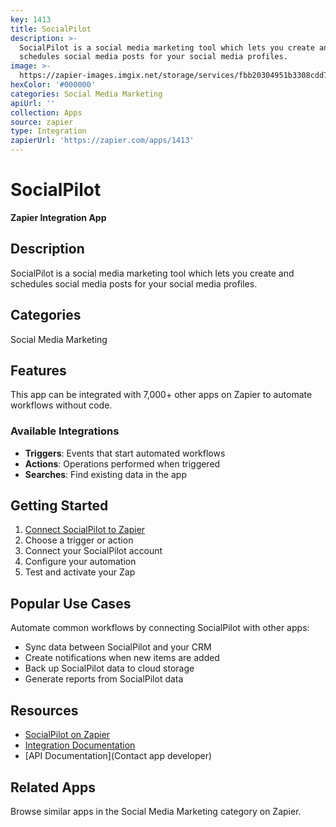 ```yaml
---
key: 1413
title: SocialPilot
description: >-
  SocialPilot is a social media marketing tool which lets you create and
  schedules social media posts for your social media profiles.
image: >-
  https://zapier-images.imgix.net/storage/services/fbb20304951b3308cdd73cb9601bf648.png?auto=format%2Ccompress&ixlib=python-3.0.0&q=50
hexColor: '#000000'
categories: Social Media Marketing
apiUrl: ''
collection: Apps
source: zapier
type: Integration
zapierUrl: 'https://zapier.com/apps/1413'
---
```

# SocialPilot

**Zapier Integration App**

## Description

SocialPilot is a social media marketing tool which lets you create and schedules social media posts for your social media profiles.

## Categories

Social Media Marketing

## Features

This app can be integrated with 7,000+ other apps on Zapier to automate workflows without code.

### Available Integrations

- **Triggers**: Events that start automated workflows
- **Actions**: Operations performed when triggered
- **Searches**: Find existing data in the app

## Getting Started

1. [Connect SocialPilot to Zapier](https://zapier.com/apps/1413)
2. Choose a trigger or action
3. Connect your SocialPilot account
4. Configure your automation
5. Test and activate your Zap

## Popular Use Cases

Automate common workflows by connecting SocialPilot with other apps:

- Sync data between SocialPilot and your CRM
- Create notifications when new items are added
- Back up SocialPilot data to cloud storage
- Generate reports from SocialPilot data

## Resources

- [SocialPilot on Zapier](https://zapier.com/apps/1413)
- [Integration Documentation](https://zapier.com/apps/1413/integrations)
- [API Documentation](Contact app developer)

## Related Apps

Browse similar apps in the Social Media Marketing category on Zapier.

